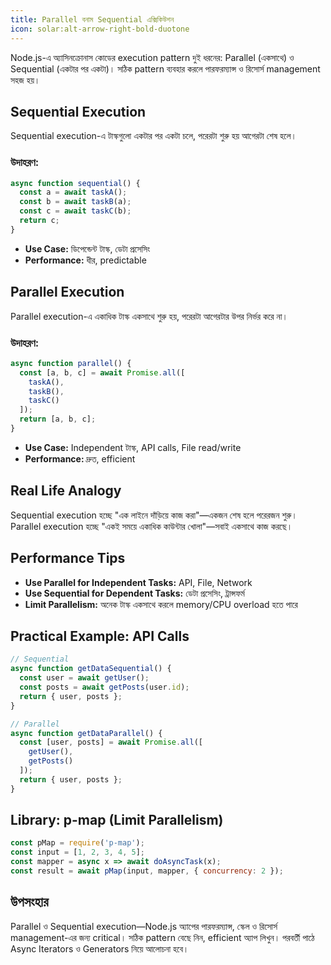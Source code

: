 ```yaml
---
title: Parallel বনাম Sequential এক্সিকিউশন
icon: solar:alt-arrow-right-bold-duotone
---
```


Node.js-এ অ্যাসিনক্রোনাস কোডের execution pattern দুই ধরনের: Parallel (একসাথে) ও Sequential (একটার পর একটা)। সঠিক pattern ব্যবহার করলে পারফরম্যান্স ও রিসোর্স management সহজ হয়।

## Sequential Execution

Sequential execution-এ টাস্কগুলো একটার পর একটা চলে, পরেরটা শুরু হয় আগেরটা শেষ হলে।

### উদাহরণ:
```js
async function sequential() {
  const a = await taskA();
  const b = await taskB(a);
  const c = await taskC(b);
  return c;
}
```

- **Use Case:** ডিপেন্ডেন্ট টাস্ক, ডেটা প্রসেসিং
- **Performance:** ধীর, predictable

## Parallel Execution

Parallel execution-এ একাধিক টাস্ক একসাথে শুরু হয়, পরেরটা আগেরটার উপর নির্ভর করে না।

### উদাহরণ:
```js
async function parallel() {
  const [a, b, c] = await Promise.all([
    taskA(),
    taskB(),
    taskC()
  ]);
  return [a, b, c];
}
```

- **Use Case:** Independent টাস্ক, API calls, File read/write
- **Performance:** দ্রুত, efficient

## Real Life Analogy

Sequential execution হচ্ছে "এক লাইনে দাঁড়িয়ে কাজ করা"—একজন শেষ হলে পরেরজন শুরু। Parallel execution হচ্ছে "একই সময়ে একাধিক কাউন্টার খোলা"—সবাই একসাথে কাজ করছে।

## Performance Tips

- **Use Parallel for Independent Tasks:** API, File, Network
- **Use Sequential for Dependent Tasks:** ডেটা প্রসেসিং, ট্রান্সফর্ম
- **Limit Parallelism:** অনেক টাস্ক একসাথে করলে memory/CPU overload হতে পারে

## Practical Example: API Calls

```js
// Sequential
async function getDataSequential() {
  const user = await getUser();
  const posts = await getPosts(user.id);
  return { user, posts };
}

// Parallel
async function getDataParallel() {
  const [user, posts] = await Promise.all([
    getUser(),
    getPosts()
  ]);
  return { user, posts };
}
```

## Library: p-map (Limit Parallelism)

```js
const pMap = require('p-map');
const input = [1, 2, 3, 4, 5];
const mapper = async x => await doAsyncTask(x);
const result = await pMap(input, mapper, { concurrency: 2 });
```

## উপসংহার

Parallel ও Sequential execution—Node.js অ্যাপের পারফরম্যান্স, স্কেল ও রিসোর্স management-এর জন্য critical। সঠিক pattern বেছে নিন, efficient অ্যাপ লিখুন। পরবর্তী পাঠে Async Iterators ও Generators নিয়ে আলোচনা হবে।
